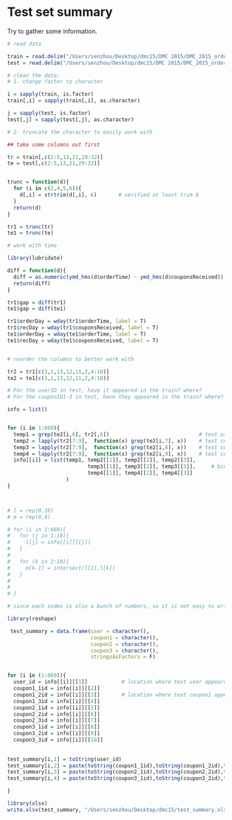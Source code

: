 Test set summary
========================================================

Try to gather some information.


```r

# read data

train = read.delim("/Users/senzhou/Desktop/dmc15/DMC 2015/DMC_2015_orders_train.txt",header = T, sep = "|")
test = read.delim("/Users/senzhou/Desktop/dmc15/DMC 2015/DMC_2015_orders_class.txt",header = T, sep = "|")

# clean the data:
# 1. change factor to character

i = sapply(train, is.factor)
train[,i] = sapply(train[,i], as.character)

j = sapply(test, is.factor)
test[,j] = sapply(test[,j], as.character)

# 2. truncate the character to easily work with

## take some columns out first

tr = train[,c(2:5,13,21,29:32)]
te = test[,c(2:5,13,21,29:32)]


trunc = function(d){
  for (i in c(2,4,5,6)){
    d[,i] = strtrim(d[,i], 6)       # verified at least trim 6
  }
  return(d)
} 

tr1 = trunc(tr)
te1 = trunc(te)


```


```r

# work with time

library(lubridate)

diff = function(d){
  diff = as.numeric(ymd_hms(d$orderTime) - ymd_hms(d$couponsReceived))
  return(diff)
}

tr1$gap = diff(tr1)
te1$gap = diff(te1)

tr1$orderDay = wday(tr1$orderTime, label = T)
tr1$recDay = wday(tr1$couponsReceived, label = T)
te1$orderDay = wday(te1$orderTime, label = T)
te1$recDay = wday(te1$couponsReceived, label = T)


# reorder the columns to better work with

tr2 = tr1[c(3,1,13,12,11,2,4:10)]
te2 = te1[c(3,1,13,12,11,2,4:10)]

```


```r


# For the userID in test, have it appeared in the train? where?
# For the couponID1-3 in test, have they appeared in the train? where?

info = list()


for (i in 1:669){
  temp1 = grep(te2[i,6], tr2[,6])                             # test userID appeared in train 
  temp2 = lapply(tr2[7:9],  function(x) grep(te2[i,7], x))    # test couponID1 appeared in train coupon1-3
  temp3 = lapply(tr2[7:9],  function(x) grep(te2[i,8], x))    # test couponID2 appeared in train coupon1-3
  temp4 = lapply(tr2[7:9],  function(x) grep(te2[i,9], x))    # test couponID3 appeared in train coupon1-3
  info[[i]] = list(temp1, temp2[[1]], temp2[[2]], temp2[[3]],  
                          temp3[[1]], temp3[[2]], temp3[[3]],     # bind them into a list
                          temp4[[1]], temp4[[2]], temp4[[3]]
                   )
}



# l = rep(0,10)
# m = rep(0,9)

# for (i in 1:669){
#   for (j in 1:10){
#     l[j] = info[[i]][[j]]
#   }
#   
#   for (k in 2:10){
#     m[k-1] = intersect(l[1],l[k])
#   }
# 
#   
# }

# since each index is also a bunch of numbers, so it is not easy to write loops.

library(reshape)

 test_summary = data.frame(user = character(), 
                           coupon1 = character(), 
                           coupon2 = character(), 
                           coupon3 = character(), 
                           stringsAsFactors = F)


for (i in (1:669)){
  user_id = info[[i]][[1]]           # location where test user appeared in train
  coupon1_1id = info[[i]][[2]]       
  coupon1_2id = info[[i]][[3]]       # location where test coupon1 appeared in train coupon2
  coupon1_3id = info[[i]][[4]]
  coupon2_1id = info[[i]][[5]]
  coupon2_2id = info[[i]][[6]]
  coupon2_3id = info[[i]][[7]]
  coupon3_1id = info[[i]][[8]]
  coupon3_2id = info[[i]][[9]]
  coupon3_3id = info[[i]][[10]]
  
  
test_summary[i,1] = toString(user_id)
test_summary[i,2] = paste(toString(coupon1_1id),toString(coupon1_2id),toString(coupon1_3id), sep = "   |   ")
test_summary[i,3] = paste(toString(coupon2_1id),toString(coupon2_2id),toString(coupon2_3id), sep = "   |   ")
test_summary[i,4] = paste(toString(coupon3_1id),toString(coupon3_2id),toString(coupon3_3id), sep = "   |   ")

}  

library(xlsx)
write.xlsx(test_summary, "/Users/senzhou/Desktop/dmc15/test_summary.xlsx")


```

